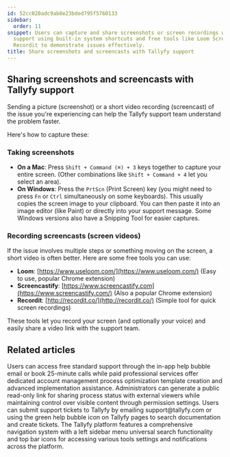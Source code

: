 ```yaml
---
id: 52cc020adc9ab8e23bded795f5760133
sidebar:
  order: 11
snippet: Users can capture and share screenshots or screen recordings with Tallyfy
  support using built-in system shortcuts and free tools like Loom Screencastify and
  Recordit to demonstrate issues effectively.
title: Share screenshots and screencasts with Tallyfy support
---
```


## Sharing screenshots and screencasts with Tallyfy support

Sending a picture (screenshot) or a short video recording (screencast) of the issue you're experiencing can help the Tallyfy support team understand the problem faster.

Here's how to capture these:

### Taking screenshots

*   **On a Mac**: Press `Shift + Command (⌘) + 3` keys together to capture your entire screen. (Other combinations like `Shift + Command + 4` let you select an area).
*   **On Windows**: Press the `PrtScn` (Print Screen) key (you might need to press `Fn` or `Ctrl` simultaneously on some keyboards). This usually copies the screen image to your clipboard. You can then paste it into an image editor (like Paint) or directly into your support message. Some Windows versions also have a Snipping Tool for easier captures.

### Recording screencasts (screen videos)

If the issue involves multiple steps or something moving on the screen, a short video is often better. Here are some free tools you can use:

*   **Loom**: [https://www.useloom.com/](https://www.useloom.com/) (Easy to use, popular Chrome extension)
*   **Screencastify**: [https://www.screencastify.com](https://www.screencastify.com/) (Also a popular Chrome extension)
*   **Recordit**: [http://recordit.co/](http://recordit.co/) (Simple tool for quick screen recordings)

These tools let you record your screen (and optionally your voice) and easily share a video link with the support team.


## Related articles
<CardGrid>
<LinkTitleCard header="<b>Support > Contact Tallyfy support or engage in professional services</b>" href="/products/pro/miscellaneous/support/how-can-i-contact-tallyfys-support-team/" > Users can access free standard support through the in-app help bubble email or book 25-minute calls while paid professional services offer dedicated account management process optimization template creation and advanced implementation assistance. </LinkTitleCard>
<LinkTitleCard header="<b>Processes > Make a process visible to outsiders or guests</b>" href="/products/pro/tracking-and-tasks/processes/make-a-process-public/" > Administrators can generate a public read-only link for sharing process status with external viewers while maintaining control over visible content through permission settings. </LinkTitleCard>
<LinkTitleCard header="<b>Support > Submit a help ticket</b>" href="/products/pro/miscellaneous/support/how-do-i-submit-a-help-ticket-to-tallyfy/" > Users can submit support tickets to Tallyfy by emailing support@tallyfy.com or using the green help bubble icon on Tallyfy pages to search documentation and create tickets. </LinkTitleCard>
<LinkTitleCard header="<b>Tutorials > Navigate Tallyfy</b>" href="/products/pro/tutorials/navigate-tallyfy/" > The Tallyfy platform features a comprehensive navigation system with a left sidebar menu universal search functionality and top bar icons for accessing various tools settings and notifications across the platform. </LinkTitleCard>
</CardGrid>